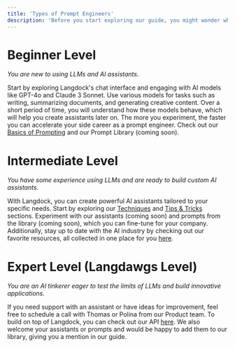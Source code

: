```yaml
---
title: 'Types of Prompt Engineers'
description: 'Before you start exploring our guide, you might wonder what level of knowledge in Prompt Engineering you have. We have defined three levels so you can immediately jump into the most relevant section for you.'
---
```


# Beginner Level
_You are new to using LLMs and AI assistants._

Start by exploring Langdock's chat interface and engaging with AI models like GPT-4o and Claude 3 Sonnet. Use various models for tasks such as writing, summarizing documents, and generating creative content. Over a short period of time, you will understand how these models behave, which will help you create assistants later on. The more you experiment, the faster you can accelerate your side career as a prompt engineer. Check out our [Basics of Prompting](/prompt-engineering/introduction) and our Prompt Library (coming soon).

# Intermediate Level
_You have some experience using LLMs and are ready to build custom AI assistants._

With Langdock, you can create powerful AI assistants tailored to your specific needs. Start by exploring our [Techniques](/prompt-engineering/zero-shot-prompting) and [Tips & Tricks](/prompt-engineering/tricks) sections. Experiment with our assistants (coming soon) and prompts from the library (coming soon), which you can fine-tune for your company. Additionally, stay up to date with the AI industry by checking out our favorite resources, all collected in one place for you [here](/prompt-engineering/resources).

# Expert Level (Langdawgs Level)
_You are an AI tinkerer eager to test the limits of LLMs and build innovative applications._

If you need support with an assistant or have ideas for improvement, feel free to schedule a call with Thomas or Polina from our Product team. To build on top of Langdock, you can check out our API [here](/product/api). We also welcome your assistants or prompts and would be happy to add them to our library, giving you a mention in our guide.